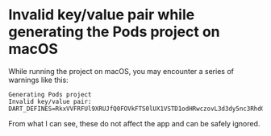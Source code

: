# Invalid key/value pair while generating the Pods project on macOS

While running the project on macOS, you may encounter a series of warnings like this:

```
Generating Pods project
Invalid key/value pair: DART_DEFINES=RkxVVFRFUl9XRUJfQ0FOVkFTS0lUX1VSTD1odHRwczovL3d3dy5nc3RhdGljLmNvbS9mbHV0dGVyLWNhbnZhc2tpdC9mNjM0NGI3NWRjZjg2MWQ4YmYxZjEzMjI3ODBiODgxMWY5ODJlMzFhLw==
```

From what I can see, these do not affect the app and can be safely ignored.
